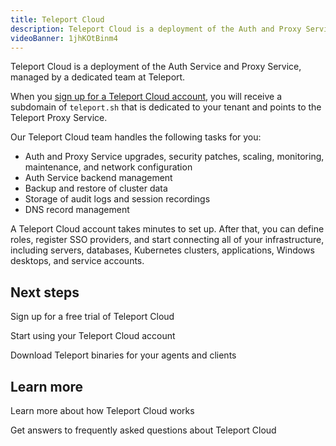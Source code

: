 ```yaml
---
title: Teleport Cloud
description: Teleport Cloud is a deployment of the Auth and Proxy Services managed by a dedicated team.
videoBanner: 1jhKOtBinm4
---
```


Teleport Cloud is a deployment of the Auth Service and Proxy Service,
managed by a dedicated team at Teleport.

When you [sign up for a Teleport Cloud account](https://goteleport.com/signup/), you will receive a subdomain of
`teleport.sh` that is dedicated to your tenant and points to the Teleport Proxy
Service. 

Our Teleport Cloud team handles the following tasks for you:

- Auth and Proxy Service upgrades, security patches, scaling, monitoring,
  maintenance, and network configuration
- Auth Service backend management
- Backup and restore of cluster data
- Storage of audit logs and session recordings
- DNS record management

A Teleport Cloud account takes minutes to set up. After that, you can define
roles, register SSO providers, and start connecting all of your infrastructure,
including servers, databases, Kubernetes clusters, applications, Windows
desktops, and service accounts.

## Next steps

<TileSet>
<Tile icon="cloud" title="Sign up" href="https://goteleport.com/signup/">

Sign up for a free trial of Teleport Cloud

</Tile>
<Tile icon="cloud" title="Get started" href="./getting-started.mdx/?scope=cloud">

Start using your Teleport Cloud account

</Tile>
<Tile icon="cloud" title="Download Teleport" href="./downloads.mdx">

Download Teleport binaries for your agents and clients

</Tile>
</TileSet>

## Learn more

<TileSet>
<Tile icon="cloud" title="Architecture" href="./architecture.mdx">

Learn more about how Teleport Cloud works

</Tile>
<Tile icon="cloud" title="FAQ" href="./faq.mdx">

Get answers to frequently asked questions about Teleport Cloud

</Tile>
</TileSet>
